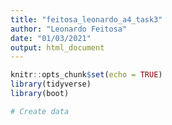 ```yaml
---
title: "feitosa_leonardo_a4_task3"
author: "Leonardo Feitosa"
date: "01/03/2021"
output: html_document
---
```


```r
knitr::opts_chunk$set(echo = TRUE)
library(tidyverse)
library(boot)
```

```r
# Create data

```

